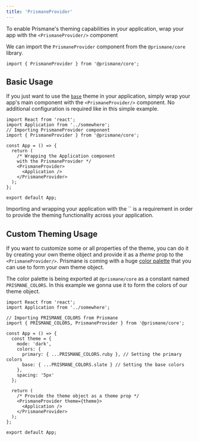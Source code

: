 ---
title: 'PrismaneProvider'
---

To enable Prismane's theming capabilities in your application, wrap your app with the `<PrismaneProvider/>`
component

We can import the `PrismaneProvider` component from the `@prismane/core` library.

```tsx
import { PrismaneProvider } from '@prismane/core';
```

## Basic Usage

If you just want to use the [`base`](/docs/theming/theme-object#base-theme-object) theme in your application, simply wrap your app's main component with the
`<PrismaneProvider/>` component.
No additional configuration is required like in this simple example.

```tsx
import React from 'react';
import Application from '../somewhere';
// Importing PrismaneProvider component
import { PrismaneProvider } from '@prismane/core';

const App = () => {
  return (
    /* Wrapping the Application component
    with the PrismaneProvider */
    <PrismaneProvider>
      <Application />
    </PrismaneProvider>
  );
};

export default App;
```

<Warning>
  Importing and wrapping your application with the `<PrismaneProvider />` is a
  requirement in order to provide the theming functionality across your
  application.
</Warning>

## Custom Theming Usage

If you want to customize some or all properties of the theme, you can do it by creating your own theme object and provide it as a _theme_ prop to the `<PrismaneProvider/>`.
Prismane is coming with a huge [color palette](docs/styling/color-palette) that you can use to form your own theme object.

The color palette is being exported at `@prismane/core` as a constant named `PRISMANE_COLORS`. In this example we gonna use it to form the colors of our theme object.

```tsx
import React from 'react';
import Application from '../somewhere';

// Importing PRISMANE_COLORS from Prismane
import { PRISMANE_COLORS, PrismaneProvider } from '@prismane/core';

const App = () => {
  const theme = {
    mode: 'dark',
    colors: {
      primary: { ...PRISMANE_COLORS.ruby }, // Setting the primary colors
      base: { ...PRISMANE_COLORS.slate } // Setting the base colors
    },
    spacing: '5px'
  };

  return (
    /* Provide the theme object as a theme prop */
    <PrismaneProvider theme={theme}>
      <Application />
    </PrismaneProvider>
  );
};

export default App;
```
